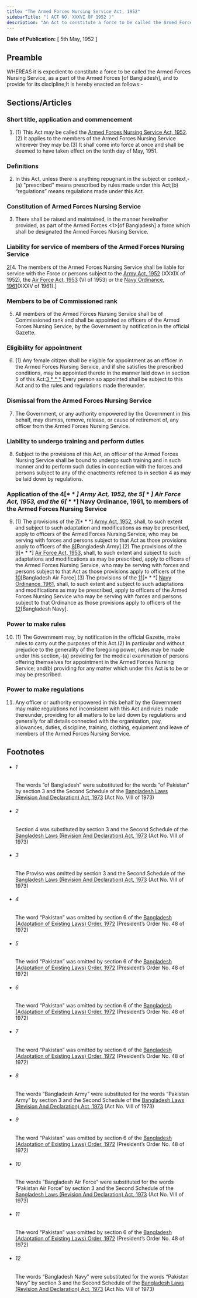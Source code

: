```yaml
---
title: "The Armed Forces Nursing Service Act, 1952"
sidebarTitle: "( ACT NO. XXXVI OF 1952 )"
description: "An Act to constitute a force to be called the Armed Forces Nursing Service and to provide for its discipline.♣"
---
```


**Date of Publication:** [ 5th May, 1952 ]

## Preamble

WHEREAS it is expedient to constitute a force to be called the Armed Forces Nursing Service, as a part of the Armed Forces [of Bangladesh], and to provide for its discipline;It is hereby enacted as follows:-

## Sections/Articles

### Short title, application and commencement

1. (1) This Act may be called the [Armed Forces Nursing Service Act, 1952](/act-247.html "Armed Forces Nursing Service Act, 1952").(2) It applies to the members of the Armed Forces Nursing Service wherever they may be.(3) It shall come into force at once and shall be deemed to have taken effect on the tenth day of May, 1951.

### Definitions

2. In this Act, unless there is anything repugnant in the subject or context,-(a) "prescribed" means prescribed by rules made under this Act;(b) “regulations” means regulations made under this Act.

### Constitution of Armed Forces Nursing Service

3. There shall be raised and maintained, in the manner hereinafter provided, as part of the Armed Forces <1>[of Bangladesh] a force which shall be designated the Armed Forces Nursing Service.

### Liability for service of members of the Armed Forces Nursing Service

[2](1)[4. The members of the Armed Forces Nursing Service shall be liable for service with the Force or persons subject to the [Army Act, 1952](/act-248.html "Army Act, 1952") (XXXIX of 1952), the [Air Force Act, 1953](/act-256.html "Air Force Act, 1953") (VI of 1953) or the [Navy Ordinance, 1961](/act-310.html "Navy Ordinance, 1961")(XXXV of 1961).]

### Members to be of Commissioned rank

5. All members of the Armed Forces Nursing Service shall be of Commissioned rank and shall be appointed as officers of the Armed Forces Nursing Service, by the Government by notification in the official Gazette.

### Eligibility for appointment

6. (1) Any female citizen shall be eligible for appointment as an officer in the Armed Forces Nursing Service, and if she satisfies the prescribed conditions, may be appointed thereto in the manner laid down in section 5 of this Act:[3](1)[ \* \* \*](2) Every person so appointed shall be subject to this Act and to the rules and regulations made thereunder.

### Dismissal from the Armed Forces Nursing Service

7. The Government, or any authority empowered by the Government in this behalf, may dismiss, remove, release, or cause of retirement of, any officer from the Armed Forces Nursing Service.

### Liability to undergo training and perform duties

8. Subject to the provisions of this Act, an officer of the Armed Forces Nursing Service shall be bound to undergo such training and in such manner and to perform such duties in connection with the forces and persons subject to any of the enactments referred to in section 4 as may be laid down by regulations.

### Application of the 4[* * *] Army Act, 1952, the 5[* * *] Air Force Act, 1953, and the 6[* * *] Navy Ordinance, 1961, to members of the Armed Forces Nursing Service

9. (1) The provisions of the [7](1)[\* \* \*] [Army Act, 1952](/act-248.html "Army Act, 1952"), shall, to such extent and subject to such adaptation and modifications as may be prescribed, apply to officers of the Armed Forces Nursing Service, who may be serving with forces and persons subject to that Act as those provisions apply to officers of the [8](2)[Bangladesh Army].(2) The provisions of the [9](3)[\* \* \*] [Air Force Act, 1953](/act-256.html "Air Force Act, 1953"), shall, to such extent and subject to such adaptations and modifications as may be prescribed, apply to officers of the Armed Forces Nursing Service, who may be serving with forces and persons subject to that Act as those provisions apply to officers of the [10](4)[Bangladesh Air Force].(3) The provisions of the [11](5)[\* \* \*] [Navy Ordinance, 1961](/act-310.html "Navy Ordinance, 1961"), shall, to such extent and subject to such adaptations and modifications as may be prescribed, apply to officers of the Armed Forces Nursing Service who may be serving with forces and persons subject to that Ordinance as those provisions apply to officers of the [12](6)[Bangladesh Navy].

### Power to make rules

10. (1) The Government may, by notification in the official Gazette, make rules to carry out the purposes of this Act.(2) In particular and without prejudice to the generality of the foregoing power, rules may be made under this section,-(a) providing for the medical examination of persons offering themselves for appointment in the Armed Forces Nursing Service; and(b) providing for any matter which under this Act is to be or may be prescribed.

### Power to make regulations

11. Any officer or authority empowered in this behalf by the Government may make regulations not inconsistent with this Act and rules made thereunder, providing for all matters to be laid down by regulations and generally for all details connected with the organisation, pay, allowances, duties, discipline, training, clothing, equipment and leave of members of the Armed Forces Nursing Service.

## Footnotes

- ###### 1

  The words “of Bangladesh” were substituted for the words “of Pakistan” by section 3 and the Second Schedule of the [Bangladesh Laws (Revision And Declaration) Act, 1973](/act-430.html "Bangladesh Laws (Revision And Declaration) Act, 1973") (Act No. VIII of 1973)

- ###### 2

  Section 4 was substituted by section 3 and the Second Schedule of the [Bangladesh Laws (Revision And Declaration) Act, 1973](/act-430.html "Bangladesh Laws (Revision And Declaration) Act, 1973") (Act No. VIII of 1973)

- ###### 3

  The Proviso was omitted by section 3 and the Second Schedule of the [Bangladesh Laws (Revision And Declaration) Act, 1973](/act-430.html "Bangladesh Laws (Revision And Declaration) Act, 1973") (Act No. VIII of 1973)

- ###### 4

  The word “Pakistan” was omitted by section 6 of the [Bangladesh (Adaptation of Existing Laws) Order, 1972](/act-388.html "Bangladesh (Adaptation of Existing Laws) Order, 1972 ") (President’s Order No. 48 of 1972)

- ###### 5

  The word “Pakistan” was omitted by section 6 of the [Bangladesh (Adaptation of Existing Laws) Order, 1972](/act-388.html "Bangladesh (Adaptation of Existing Laws) Order, 1972 ") (President’s Order No. 48 of 1972)

- ###### 6

  The word “Pakistan” was omitted by section 6 of the [Bangladesh (Adaptation of Existing Laws) Order, 1972](/act-388.html "Bangladesh (Adaptation of Existing Laws) Order, 1972 ") (President’s Order No. 48 of 1972)

- ###### 7

  The word “Pakistan” was omitted by section 6 of the [Bangladesh (Adaptation of Existing Laws) Order, 1972](/act-388.html "Bangladesh (Adaptation of Existing Laws) Order, 1972 ") (President’s Order No. 48 of 1972)

- ###### 8

  The words “Bangladesh Army” were substituted for the words “Pakistan Army” by section 3 and the Second Schedule of the [Bangladesh Laws (Revision And Declaration) Act, 1973](/act-430.html "Bangladesh Laws (Revision And Declaration) Act, 1973") (Act No. VIII of 1973)

- ###### 9

  The word “Pakistan” was omitted by section 6 of the [Bangladesh (Adaptation of Existing Laws) Order, 1972](/act-388.html "Bangladesh (Adaptation of Existing Laws) Order, 1972 ") (President’s Order No. 48 of 1972)

- ###### 10

  The words “Bangladesh Air Force” were substituted for the words “Pakistan Air Force” by section 3 and the Second Schedule of the [Bangladesh Laws (Revision And Declaration) Act, 1973](/act-430.html "Bangladesh Laws (Revision And Declaration) Act, 1973") (Act No. VIII of 1973)

- ###### 11

  The word “Pakistan” was omitted by section 6 of the [Bangladesh (Adaptation of Existing Laws) Order, 1972](/act-388.html "Bangladesh (Adaptation of Existing Laws) Order, 1972 ") (President’s Order No. 48 of 1972)

- ###### 12

  The words “Bangladesh Navy” were substituted for the words “Pakistan Navy” by section 3 and the Second Schedule of the [Bangladesh Laws (Revision And Declaration) Act, 1973](/act-430.html "Bangladesh Laws (Revision And Declaration) Act, 1973") (Act No. VIII of 1973)
